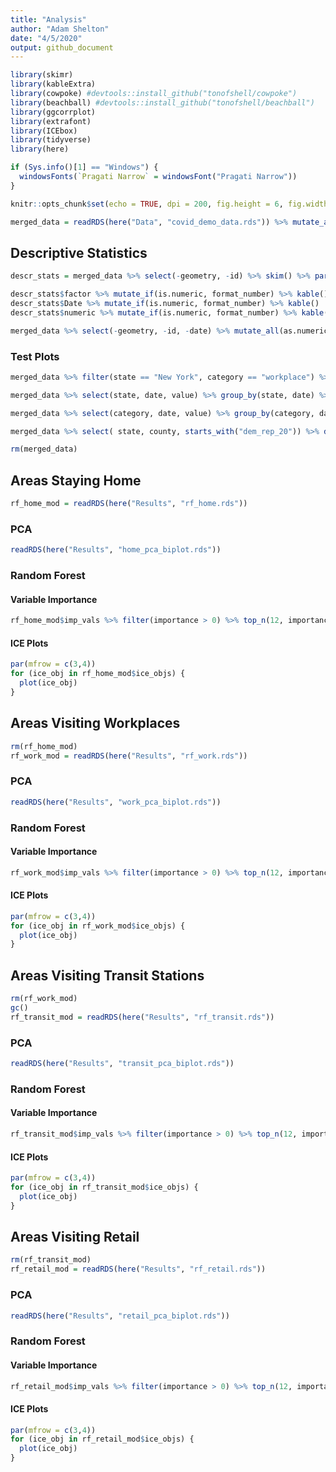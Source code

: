 ```yaml
---
title: "Analysis"
author: "Adam Shelton"
date: "4/5/2020"
output: github_document
---
```


```r
library(skimr)
library(kableExtra)
library(cowpoke) #devtools::install_github("tonofshell/cowpoke")
library(beachball) #devtools::install_github("tonofshell/beachball")
library(ggcorrplot)
library(extrafont)
library(ICEbox)
library(tidyverse)
library(here)

if (Sys.info()[1] == "Windows") {
  windowsFonts(`Pragati Narrow` = windowsFont("Pragati Narrow"))
}

knitr::opts_chunk$set(echo = TRUE, dpi = 200, fig.height = 6, fig.width = 9, cache = TRUE)
```

```r
merged_data = readRDS(here("Data", "covid_demo_data.rds")) %>% mutate_at(vars("family_density", "hu_density", "land_area", "pop_density"), as.numeric) %>% mutate_if(is.character, factor) %>% mutate(days_passed = as.numeric(days_passed)) %>% mutate(dem_rep_2000 = democrat_2000 - republican_2000, dem_rep_2004 = democrat_2004 - republican_2004, dem_rep_2008 = democrat_2008 - republican_2008, dem_rep_2012 = democrat_2012 - republican_2012, dem_rep_2016 = democrat_2016 - republican_2016) %>% select(-starts_with("democrat"), -starts_with("republican"), -pop_native_born)
```


## Descriptive Statistics
```r
descr_stats = merged_data %>% select(-geometry, -id) %>% skim() %>% partition()

descr_stats$factor %>% mutate_if(is.numeric, format_number) %>% kable()
descr_stats$Date %>% mutate_if(is.numeric, format_number) %>% kable()
descr_stats$numeric %>% mutate_if(is.numeric, format_number) %>% kable()
```

```r
merged_data %>% select(-geometry, -id, -date) %>% mutate_all(as.numeric) %>% {ggcorrplot(cor(., use = "pairwise.complete.obs"), p.mat = cor_pmat(., use = "pairwise.complete.obs"), hc.order = TRUE, insig = "pch", lab = FALSE, colors = color_pal(3, "segmented"))} + theme_day(base_family = "Pragati Narrow", base_size = 18) + theme(axis.text.x = element_text(angle = 45, hjust = 1), axis.title = element_blank()) + labs(title = "Correlation Matrix", subtitle = "Correlations with X's are not statistically significant")
```

### Test Plots
```r
merged_data %>% filter(state == "New York", category == "workplace") %>% ggplot(aes(x = date, y = value, color = county)) + geom_line() + scale_color_manual(values = color_pal(47)) + theme_day(base_family = "Pragati Narrow", base_size = 18) + theme(legend.position = "none") + labs(title = "Decrease in Workplace Mobility Among New York Counties", subtitle = "Due to COVID-19 outbreak in the US", x = "Date", y = "Mobility Index")
```
```r
merged_data %>% select(state, date, value) %>% group_by(state, date) %>% summarise(value = mean(value)) %>% ggplot(aes(x = date, y = value, color = state)) + geom_line() + scale_color_manual(values = color_pal(51)) + theme_day(base_family = "Pragati Narrow", base_size = 18) + theme(legend.position = "none") + labs(title = "Decrease in Mobility by State", subtitle = "Due to COVID-19 outbreak in the US", x = "Date", y = "Mobility Index")
```

```r
merged_data %>% select(category, date, value) %>% group_by(category, date) %>% summarise(value = mean(value)) %>% ggplot(aes(x = date, y = value, color = category)) + geom_line(size = 1.5) + scale_color_manual(values = color_pal(6)) + theme_day(base_family = "Pragati Narrow", base_size = 18) + labs(title = "Changes in Mobility by Category", subtitle = "Due to COVID-19 outbreak in the US", x = "Date", y = "Mobility Index")
```

```r
merged_data %>% select( state, county, starts_with("dem_rep_20")) %>% distinct() %>% pivot_longer(starts_with("dem_rep_20")) %>% mutate(year = factor(str_sub(name, -4), ordered = TRUE), name = NULL) %>% ggplot(aes(x = value, color = year)) + geom_density(size = 1.5) + scale_color_manual(values = color_pal(5, "continuous")) + theme_day(base_family = "Pragati Narrow", base_size = 18) + labs(title = "Distributions of County Political Party Proportions", subtitle = "Greater positive values mean a higher proportion of Democratic votes", color = "Year", x = "Presidential Party Vote Difference", y = "Density")
```

```r
rm(merged_data)
```

## Areas Staying Home
```r
rf_home_mod = readRDS(here("Results", "rf_home.rds"))
```

### PCA
```r
readRDS(here("Results", "home_pca_biplot.rds"))
```

### Random Forest
#### Variable Importance
```r
rf_home_mod$imp_vals %>% filter(importance > 0) %>% top_n(12, importance) %>% kable(caption = "Top 12 Important Variables - Homes")
```

#### ICE Plots
```r
par(mfrow = c(3,4))
for (ice_obj in rf_home_mod$ice_objs) {
  plot(ice_obj)
}
```

## Areas Visiting Workplaces
```r
rm(rf_home_mod)
rf_work_mod = readRDS(here("Results", "rf_work.rds"))
```

### PCA
```r
readRDS(here("Results", "work_pca_biplot.rds"))
```

### Random Forest
#### Variable Importance
```r
rf_work_mod$imp_vals %>% filter(importance > 0) %>% top_n(12, importance) %>% kable(caption = "Top 12 Important Variables - Workplaces")
```

#### ICE Plots
```r
par(mfrow = c(3,4))
for (ice_obj in rf_work_mod$ice_objs) {
  plot(ice_obj)
}
```

## Areas Visiting Transit Stations
```r
rm(rf_work_mod)
gc()
rf_transit_mod = readRDS(here("Results", "rf_transit.rds"))
```

### PCA
```r
readRDS(here("Results", "transit_pca_biplot.rds"))
```

### Random Forest
#### Variable Importance
```r
rf_transit_mod$imp_vals %>% filter(importance > 0) %>% top_n(12, importance) %>% kable(caption = "Top 12 Important Variables - Transit Stations")
```

#### ICE Plots
```r
par(mfrow = c(3,4))
for (ice_obj in rf_transit_mod$ice_objs) {
  plot(ice_obj)
}
```


## Areas Visiting Retail
```r
rm(rf_transit_mod)
rf_retail_mod = readRDS(here("Results", "rf_retail.rds"))
```

### PCA
```r
readRDS(here("Results", "retail_pca_biplot.rds"))
```

### Random Forest
#### Variable Importance
```r
rf_retail_mod$imp_vals %>% filter(importance > 0) %>% top_n(12, importance) %>% kable(caption = "Top 12 Important Variables - Retail")
```

#### ICE Plots
```r
par(mfrow = c(3,4))
for (ice_obj in rf_retail_mod$ice_objs) {
  plot(ice_obj)
}
```


